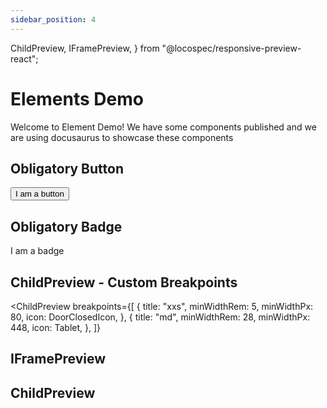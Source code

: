 ```yaml
---
sidebar_position: 4
---
```


  ChildPreview,
  IFramePreview,
} from "@locospec/responsive-preview-react";

# Elements Demo

Welcome to Element Demo! We have some components published and we are using docusaurus to showcase these components

## Obligatory Button

<Button>I am a button</Button>

## Obligatory Badge

<Badge>I am a badge</Badge>

## ChildPreview - Custom Breakpoints

<ChildPreview
  breakpoints={[
    {
      title: "xxs",
      minWidthRem: 5,
      minWidthPx: 80,
      icon: DoorClosedIcon,
    },
    {
      title: "md",
      minWidthRem: 28,
      minWidthPx: 448,
      icon: Tablet,
    },
  ]}
>
  <ContainerQueryCard />
</ChildPreview>

## IFramePreview

<IFramePreview srcUrl="https://tailwindcss.com" height="500" />

<div className="twp p-4 my-10 w-full bg-gray-200"></div>

## ChildPreview

<ChildPreview>
  <ContainerQueryCard />
</ChildPreview>
